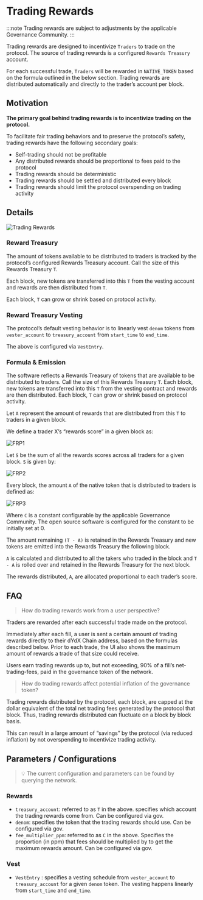 # Trading Rewards

:::note
Trading rewards are subject to adjustments by the applicable Governance Community.
:::

Trading rewards are designed to incentivize `Traders` to trade on the protocol. The source of trading rewards is a configured `Rewards Treasury` account.

For each successful trade, `Traders` will be rewarded in `NATIVE_TOKEN` based on the formula outlined in the below section. Trading rewards are distributed automatically and directly to the trader’s account per block.

## Motivation

**The primary goal behind trading rewards is to incentivize trading on the protocol.**

To facilitate fair trading behaviors and to preserve the protocol’s safety, trading rewards have the following secondary goals:

- Self-trading should not be profitable
- Any distributed rewards should be proportional to fees paid to the protocol
- Trading rewards should be deterministic
- Trading rewards should be settled and distributed every block
- Trading rewards should limit the protocol overspending on trading activity

## Details

![Trading Rewards](https://raw.githubusercontent.com/dydxprotocol/v4-documentation/refs/heads/main/artifacts/trading_rewards.png)

### Reward Treasury

The amount of tokens available to be distributed to traders is tracked by the protocol’s configured Rewards Treasury account. Call the size of this Rewards Treasury `T`. 

Each block, new tokens are transferred into this `T` from the vesting account and rewards are then distributed from `T`. 

Each block, `T` can grow or shrink based on protocol activity.

### Reward Treasury Vesting

The protocol’s default vesting behavior is to linearly vest `denom` tokens from `vester_account` to `treasury_account` from `start_time` to `end_time`.

The above is configured via `VestEntry`.

### Formula & Emission

The software reflects a Rewards Treasury of tokens that are available to be distributed to traders. Call the size of this Rewards Treasury `T`. Each block, new tokens are transferred into this `T` from the vesting contract and rewards are then distributed. Each block, `T` can grow or shrink based on protocol activity. 

Let `A` represent the amount of rewards that are distributed from this `T` to traders in a given block.

We define a trader X’s “rewards score” in a given block as:

![FRP1](https://raw.githubusercontent.com/dydxprotocol/v4-documentation/refs/heads/main/artifacts/FRP1.png)

Let `S` be the sum of all the rewards scores across all traders for a given block. `S` is given by:

![FRP2](https://raw.githubusercontent.com/dydxprotocol/v4-documentation/refs/heads/main/artifacts/FRP2.png)

Every block, the amount `A` of the native token that is distributed to traders is defined as:

![FRP3](https://raw.githubusercontent.com/dydxprotocol/v4-documentation/refs/heads/main/artifacts/FRP3.png)

Where `C` is a constant configurable by the applicable Governance Community. The open source software is configured for the constant to be initially set at 0. 

The amount remaining `(T - A)` is retained in the Rewards Treasury and new tokens are emitted into the Rewards Treasury the following block.

`A` is calculated and distributed to all the takers who traded in the block and `T - A` is rolled over and retained in the Rewards Treasury for the next block.

The rewards distributed, `A`, are allocated proportional to each trader’s score. 


## FAQ

> How do trading rewards work from a user perspective? 

Traders are rewarded after each successful trade made on the protocol.

Immediately after each fill, a user is sent a certain amount of trading rewards directly to their dYdX Chain address, based on the formulas described below. Prior to each trade, the UI also shows the maximum amount of rewards a trade of that size could receive.

Users earn trading rewards up to, but not exceeding, 90% of a fill’s net-trading-fees, paid in the governance token of the network.

> How do trading rewards affect potential inflation of the governance token? 

Trading rewards distributed by the protocol, each block, are capped at the dollar equivalent of the total net trading fees generated by the protocol that block. Thus, trading rewards distributed can fluctuate on a block by block basis. 

This can result in a large amount of “savings” by the protocol (via reduced inflation) by not overspending to incentivize trading activity.

## Parameters / Configurations

> 💡 The current configuration and parameters can be found by querying the network.


### Rewards

- `treasury_account`: referred to as `T` in the above. specifies which account the trading rewards come from. Can be configured via gov.
- `denom`: specifies the token that the trading rewards should use. Can be configured via gov.
- `fee_multiplier_ppm`: referred to as `C` in the above. Specifies the proportion (in ppm) that fees should be multiplied by to get the maximum rewards amount. Can be configured via gov.

### Vest

- `VestEntry` : specifies a vesting schedule from `vester_account` to `treasury_account` for a given `denom` token. The vesting happens linearly from `start_time` and `end_time`.
